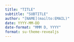 ```yaml
---
title: "TITLE"
subtitle: "SUBTITLE"
author: "[NAME](mailto:EMAIL)"
date: YYYY-MM-DD
date-format: "MMM D, YYYY"
format: su-theme-revealjs
---
```


[ds_presentations]: https://the-strategy-unit.github.io/data_science/presentations/YOUR_PRESENTATIONS_FOLDER